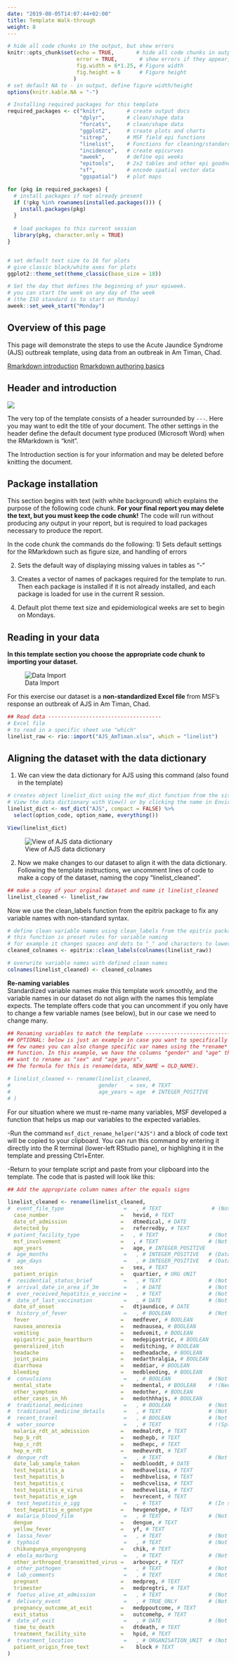 ```yaml
---
date: "2019-08-05T14:07:44+02:00"
title: Template Walk-through
weight: 8
---
```



```r
# hide all code chunks in the output, but show errors
knitr::opts_chunk$set(echo = TRUE,       # hide all code chunks in output
                      error = TRUE,       # show errors if they appear, but don't stop
                      fig.width = 6*1.25, # Figure width
                      fig.height = 6      # Figure height
                     )
# set default NA to - in output, define figure width/height
options(knitr.kable.NA = "-")

# Installing required packages for this template
required_packages <- c("knitr",       # create output docs
                       "dplyr",       # clean/shape data
                       "forcats",     # clean/shape data
                       "ggplot2",     # create plots and charts
                       "sitrep",      # MSF field epi functions
                       "linelist",    # Functions for cleaning/standardising data
                       "incidence",   # create epicurves
                       "aweek",       # define epi weeks
                       "epitools",    # 2x2 tables and other epi goodness
                       "sf",          # encode spatial vector data
                       "ggspatial")   # plot maps

for (pkg in required_packages) {
  # install packages if not already present
  if (!pkg %in% rownames(installed.packages())) {
    install.packages(pkg)
  }
  
  # load packages to this current session 
  library(pkg, character.only = TRUE)
}


# set default text size to 16 for plots
# give classic black/white axes for plots
ggplot2::theme_set(theme_classic(base_size = 18))

# Set the day that defines the beginning of your epiweek.
# you can start the week on any day of the week
# (the ISO standard is to start on Monday) 
aweek::set_week_start("Monday")
```

## Overview of this page
This page will demonstrate the steps to use the Acute Jaundice Syndrome (AJS) outbreak template, using data from an outbreak in Am Timan, Chad.

[Rmarkdown introduction](https://rmarkdown.rstudio.com/articles_intro.html)
[Rmarkdown authoring basics](https://rmarkdown.rstudio.com/authoring_basics.html)

## Header and introduction

![](/images/AJS_Intro.png)

The very top of the template consists of a header surrounded by `---`. Here you may want to edit the title of your document. The other settings in the header define the default document type produced (Microsoft Word) when the RMarkdown is "knit".

The Introduction section is for your information and may be deleted before knitting the document.

## Package installation
This section begins with text (with white background) which explains the purpose of the following code chunk. **For your final report you may delete the text, but you must keep the code chunk!** The code will run without producing any output in your report, but is required to load packages necessary to produce the report.

In the code chunk the commands do the following:
1) Sets default settings for the RMarkdown such as figure size, and handling of errors  

2) Sets the default way of displaying missing values in tables as "-"  

3) Creates a vector of names of packages required for the template to run. Then each package is installed if it is not already installed, and each package is loaded for use in the current R session.

4) Default plot theme text size and epidemiological weeks are set to begin on Mondays.  



## Reading in your data

**In this template section you choose the appropriate code chunk to importing your dataset.** 

![Data Import](/images/Data_Import.png)

For this exercise our dataset is a **non-standardized Excel file** from MSF's response an outbreak of AJS in Am Timan, Chad.

```r
## Read data ------------------------------------
# Excel file
# to read in a specific sheet use "which"
linelist_raw <- rio::import("AJS_AmTiman.xlsx", which = "linelist")
```


## Aligning the dataset with the data dictionary
1) We can view the data dictionary for AJS using this command (also found in the template)

```r
# creates object linelist_dict using the msf_dict function from the sitrep package
# View the data dictionary with View() or by clicking the name in Environment (upper-right RStudio pane)
linelist_dict <- msf_dict("AJS", compact = FALSE) %>%
  select(option_code, option_name, everything())

View(linelist_dict)
```

![View of AJS data dictionary](/images/Data_Dictionary.png)

2) Now we make changes to our dataset to align it with the data dictionary. Following the template instructions, we uncomment lines of code to make a copy of the dataset, naming the copy "linelist_cleaned". 

```r
## make a copy of your orginal dataset and name it linelist_cleaned
linelist_cleaned <- linelist_raw
```

Now we use the clean_labels function from the epitrix package to fix any variable names with non-standard syntax.
```r
# define clean variable names using clean_labels from the epitrix package
# this function is preset rules for variable naming 
# for example it changes spaces and dots to "_" and characters to lowercase
cleaned_colnames <- epitrix::clean_labels(colnames(linelist_raw))

# overwrite variable names with defined clean names
colnames(linelist_cleaned) <- cleaned_colnames
```

**Re-naming variables**  
Standardized variable names make this template work smoothly, and the variable names in our dataset do not align with the names this template expects. The template offers code that you can uncomment if you only have to change a few variable names (see below), but in our case we need to change many. 

```r
## Renaming variables to match the template -------------------------------
## OPTIONAL: below is just an example in case you want to specifically change a
## few names you can also change specific var names using the *rename*
## function. In this example, we have the columns "gender" and "age" that we
## want to rename as "sex" and "age_years".
## The formula for this is rename(data, NEW_NAME = OLD_NAME). 

# linelist_cleaned <- rename(linelist_cleaned, 
#                            gender    = sex, # TEXT
#                            age_years = age  # INTEGER_POSITIVE
# )
```

For our situation where we must re-name many variables, MSF developed a function that helps us map our variables to the expected variables.  

-Run the command `msf_dict_rename_helper("AJS")` and a block of code text will be copied to your clipboard. You can run this command by entering it directly into the R terminal (lower-left RStudio pane), or highlighing it in the template and pressing Ctrl+Enter.  

-Return to your template script and paste from your clipboard into the template. The code that is pasted will look like this: 


```r
## Add the appropriate column names after the equals signs

linelist_cleaned <- rename(linelist_cleaned,
#  event_file_type                   =   , # TEXT                # (Not in dataset)
  case_number                       =   hevid, # TEXT
  date_of_admission                 =   dtmedical, # DATE
  detected_by                       =   referredby, # TEXT
# patient_facility_type             =   , # TEXT                # (Not in dataset)
  msf_involvement                   =   , # TEXT                # (Not in dataset)
  age_years                         =   age, # INTEGER_POSITIVE
#  age_months                        =   , # INTEGER_POSITIVE   # (Dataset only has years)
#  age_days                          =   , # INTEGER_POSITIVE   # (Dataset only has years)
  sex                               =   sex, # TEXT
  patient_origin                    =   quartier, # ORG UNIT
#  residential_status_brief          =   , # TEXT               # (Not in dataset)
#  arrival_date_in_area_if_3m        =   , # DATE               # (Not in dataset)
#  ever_received_hepatitis_e_vaccine =   , # TEXT               # (Not in dataset)
#  date_of_last_vaccination          =   , # DATE               # (Not in dataset)
  date_of_onset                     =   dtjaundice, # DATE
#  history_of_fever                  =   , # BOOLEAN            # (Not in dataset)
  fever                             =   medfever, # BOOLEAN
  nausea_anorexia                   =   mednausea, # BOOLEAN
  vomiting                          =   medvomit, # BOOLEAN
  epigastric_pain_heartburn         =   medepigastric, # BOOLEAN
  generalized_itch                  =   meditching, # BOOLEAN
  headache                          =   medheadache, # BOOLEAN
  joint_pains                       =   medarthralgia, # BOOLEAN
  diarrhoea                         =   meddiar, # BOOLEAN
  bleeding                          =   medbleeding, # BOOLEAN
#  convulsions                       =   , # BOOLEAN            # (Not in dataset)
  mental_state                      =   medmental, # BOOLEAN    # !(Needs value cleaning)
  other_symptoms                    =   medother, # BOOLEAN
  other_cases_in_hh                 =   medothhhajs, # BOOLEAN
#  traditional_medicines             =   , # BOOLEAN            # (Not in dataset)
#  traditional_medicine_details      =   , # TEXT               # (Not in dataset)
#  recent_travel                     =   , # BOOLEAN            # (Not in dataset)
#  water_source                      =   , # TEXT               # !(Split across many variables)
  malaria_rdt_at_admission          =   medmalrdt, # TEXT
  hep_b_rdt                         =   medhepb, # TEXT
  hep_c_rdt                         =   medhepc, # TEXT
  hep_e_rdt                         =   medhevrdt, # TEXT
#  dengue_rdt                        =   , # TEXT               # (Not in dataset)
  date_lab_sample_taken             =   medblooddt, # DATE
  test_hepatitis_a                  =   medhavelisa, # TEXT
  test_hepatitis_b                  =   medhbvelisa, # TEXT
  test_hepatitis_c                  =   medhcvelisa, # TEXT
  test_hepatitis_e_virus            =   medhevelisa, # TEXT
  test_hepatitis_e_igm              =   hevrecent, # TEXT
#  test_hepatitis_e_igg              =   , # TEXT               # (In same variable as elisa result)
  test_hepatitis_e_genotype         =   hevgenotype, # TEXT
#  malaria_blood_film                =   , # TEXT               # (Not in dataset)
  dengue                            =   dengue, # TEXT
  yellow_fever                      =   yf, # TEXT
#  lassa_fever                       =   , # TEXT               # (Not in dataset)
#  typhoid                           =   , # TEXT               # (Not in dataset)
  chikungunya_onyongnyong           =   chik, # TEXT
#  ebola_marburg                     =   , # TEXT               # (Not in dataset)
  other_arthropod_transmitted_virus =   arbovpcr, # TEXT
#  other_pathogen                    =   , # TEXT               # (Not in dataset)
#  lab_comments                      =   , # TEXT               # (Not in dataset)
  pregnant                          =   medpreg, # TEXT
  trimester                         =   medpregtri, # TEXT
#  foetus_alive_at_admission         =   , # TEXT               # (Not in dataset)
#  delivery_event                    =   , # TRUE_ONLY          # (Not in dataset)
  pregnancy_outcome_at_exit         =   medppoutcome, # TEXT
  exit_status                       =   outcomehp, # TEXT
#  date_of_exit                      =   , # DATE               # (Not in dataset)
  time_to_death                     =   dtdeath, # TEXT
  treatment_facility_site           =   hpid, # TEXT
#  treatment_location                =   , # ORGANISATION_UNIT  # (Not in dataset)
  patient_origin_free_text          =    block # TEXT
)
```





